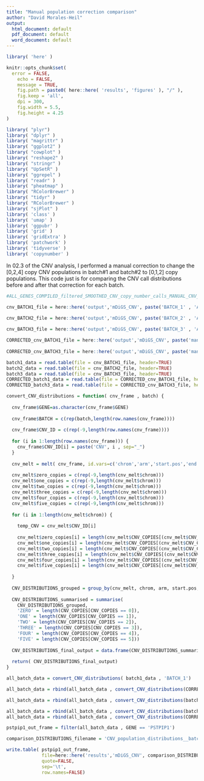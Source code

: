 ```yaml
---
title: "Manual population correction comparison"
author: "David Morales-Heil"
output:
  html_document: default
  pdf_document: default
  word_document: default
---
```


```r
library( 'here' )
```

```r
knitr::opts_chunk$set(
  error = FALSE,
	echo = FALSE,
	message = TRUE,
	fig.path = paste0( here::here( 'results', 'figures' ), "/" ),
	fig.keep = 'all',
	dpi = 300,
	fig.width = 5.5,
	fig.height = 4.25
)
```

```r
library( "plyr")
library( "dplyr" )
library( "magrittr" )
library( "ggplot2" )
library( "cowplot" )
library( "reshape2" )
library( "stringr" )
library( "UpSetR" )
library( "ggrepel" )
library( "readr" )
library( "pheatmap" )
library( "RColorBrewer" )
library( "tidyr" )
library( "RColorBrewer" )
library( "sjPlot" )
library( 'class' )
library( 'umap' )
library( 'ggpubr' )
library( 'grid' )
library( 'gridExtra' )
library( 'patchwork' )
library( 'tidyverse' )
library( 'copynumber' )
```

In 02.3 of the CNV analysis, I performed a manual correction to change the [0,2,4] copy CNV populations in batch#1 and batch#2 to [0,1,2] copy populations.  This code just is for comparing the CNV call distributions before and after that correction for each batch.


```r
#ALL_GENES_COMPILED_filtered_SMOOTHED_CNV_copy_number_calls_MANUAL_CNV_ID.txt

cnv_BATCH1_file = here::here('output','mDiGS_CNV', paste('BATCH_1' , 'ALL_GENES_COMPILED_filtered_SMOOTHED_CNV_copy_number_calls_TWO_STAGE_CNV_FILTER.txt', sep='_') )  
  
cnv_BATCH2_file = here::here('output','mDiGS_CNV', paste('BATCH_2' , 'ALL_GENES_COMPILED_filtered_SMOOTHED_CNV_copy_number_calls_TWO_STAGE_CNV_FILTER.txt', sep='_') )  

cnv_BATCH3_file = here::here('output','mDiGS_CNV', paste('BATCH_3' , 'ALL_GENES_COMPILED_filtered_SMOOTHED_CNV_copy_number_calls_TWO_STAGE_CNV_FILTER.txt', sep='_') )  

CORRECTED_cnv_BATCH1_file = here::here('output','mDiGS_CNV', paste('manual_cnv_correction' , 'BATCH_1' , 'ALL_GENES_COMPILED_filtered_SMOOTHED_CNV_copy_number_calls_TWO_STAGE_CNV_FILTER.txt', sep='_') )
  
CORRECTED_cnv_BATCH3_file = here::here('output','mDiGS_CNV', paste('manual_cnv_correction' , 'BATCH_3' , 'ALL_GENES_COMPILED_filtered_SMOOTHED_CNV_copy_number_calls_TWO_STAGE_CNV_FILTER.txt', sep='_') )

batch1_data = read.table(file = cnv_BATCH1_file, header=TRUE)
batch2_data = read.table(file = cnv_BATCH2_file, header=TRUE)
batch3_data = read.table(file = cnv_BATCH3_file, header=TRUE)
CORRECTED_batch1_data = read.table(file = CORRECTED_cnv_BATCH1_file, header=TRUE)
CORRECTED_batch3_data = read.table(file = CORRECTED_cnv_BATCH3_file, header=TRUE)
```

```r
convert_CNV_distributions = function( cnv_frame , batch) {
  
  cnv_frame$GENE=as.character(cnv_frame$GENE)
  
  cnv_frame$BATCH = c(rep(batch,length(row.names(cnv_frame))))
  
  cnv_frame$CNV_ID = c(rep(-9,length(row.names(cnv_frame))))
  
  for (i in 1:length(row.names(cnv_frame))) {
    cnv_frame$CNV_ID[i] = paste('CNV', i , sep="_")
  }
  
  cnv_melt = melt( cnv_frame, id.vars=c('chrom','arm','start.pos','end.pos','n.probes','GENE','BATCH','CNV_ID'),variable.name='SAMPLE', value.name='CNV_COPIES',na.rm=FALSE) 
  
  cnv_melt$zero_copies = c(rep(-9,length(cnv_melt$chrom)))
  cnv_melt$one_copies = c(rep(-9,length(cnv_melt$chrom)))
  cnv_melt$two_copies = c(rep(-9,length(cnv_melt$chrom)))
  cnv_melt$three_copies = c(rep(-9,length(cnv_melt$chrom)))
  cnv_melt$four_copies = c(rep(-9,length(cnv_melt$chrom)))
  cnv_melt$five_copies = c(rep(-9,length(cnv_melt$chrom)))
  
  for (i in 1:length(cnv_melt$chrom)) {
  
    temp_CNV = cnv_melt$CNV_ID[i]
    
    cnv_melt$zero_copies[i] = length(cnv_melt$CNV_COPIES[(cnv_melt$CNV_COPIES == 0) & (cnv_melt$CNV_ID == temp_CNV)])
    cnv_melt$one_copies[i] = length(cnv_melt$CNV_COPIES[(cnv_melt$CNV_COPIES == 1) & (cnv_melt$CNV_ID == temp_CNV)])
    cnv_melt$two_copies[i] = length(cnv_melt$CNV_COPIES[(cnv_melt$CNV_COPIES == 2) & (cnv_melt$CNV_ID == temp_CNV)])
    cnv_melt$three_copies[i] = length(cnv_melt$CNV_COPIES[(cnv_melt$CNV_COPIES == 3) & (cnv_melt$CNV_ID == temp_CNV)])
    cnv_melt$four_copies[i] = length(cnv_melt$CNV_COPIES[(cnv_melt$CNV_COPIES == 4) & (cnv_melt$CNV_ID == temp_CNV)])
    cnv_melt$five_copies[i] = length(cnv_melt$CNV_COPIES[(cnv_melt$CNV_COPIES == 5) & (cnv_melt$CNV_ID == temp_CNV)])
    
  }  
  
  CNV_DISTRIBUTIONS_grouped = group_by(cnv_melt, chrom, arm, start.pos, end.pos, n.probes, GENE, BATCH)
  
  CNV_DISTRIBUTIONS_summarised = summarise(
    CNV_DISTRIBUTIONS_grouped, 
    'ZERO' = length(CNV_COPIES[CNV_COPIES == 0]), 
    'ONE' = length(CNV_COPIES[CNV_COPIES == 1]), 
    'TWO' = length(CNV_COPIES[CNV_COPIES == 2]), 
    'THREE' = length(CNV_COPIES[CNV_COPIES == 3]), 
    'FOUR' = length(CNV_COPIES[CNV_COPIES == 4]), 
    'FIVE' = length(CNV_COPIES[CNV_COPIES == 5]))
  
  CNV_DISTRIBUTIONS_final_output = data.frame(CNV_DISTRIBUTIONS_summarised)
  
  return( CNV_DISTRIBUTIONS_final_output)
}
```

```r
all_batch_data = convert_CNV_distributions( batch1_data , 'BATCH_1')

all_batch_data = rbind(all_batch_data , convert_CNV_distributions(CORRECTED_batch1_data , 'BATCH_1_corrected'))

all_batch_data = rbind(all_batch_data , convert_CNV_distributions(batch2_data , 'BATCH_2'))

all_batch_data = rbind(all_batch_data , convert_CNV_distributions(batch3_data , 'BATCH_3'))
all_batch_data = rbind(all_batch_data , convert_CNV_distributions(CORRECTED_batch3_data , 'BATCH_3_corrected'))

pstpip1_out_frame = filter(all_batch_data , GENE == 'PSTPIP1')

comparison_DISTRIBUTIONS_filename = 'CNV_population_distributions__batch_correction_comparison_.txt'

write.table( pstpip1_out_frame, 
             file=here::here('results','mDiGS_CNV', comparison_DISTRIBUTIONS_filename ), 
             quote=FALSE, 
             sep='\t', 
             row.names=FALSE)
```
